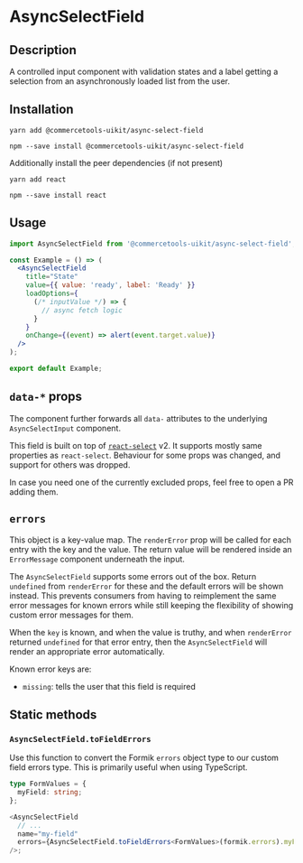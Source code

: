 

<Meta of={AsyncSelectFieldStories} />

# AsyncSelectField

## Description

A controlled input component with validation states and a label getting a selection from an asynchronously loaded list from the user.

## Installation

```
yarn add @commercetools-uikit/async-select-field
```

```
npm --save install @commercetools-uikit/async-select-field
```

Additionally install the peer dependencies (if not present)

```
yarn add react
```

```
npm --save install react
```

## Usage

```jsx
import AsyncSelectField from '@commercetools-uikit/async-select-field';

const Example = () => (
  <AsyncSelectField
    title="State"
    value={{ value: 'ready', label: 'Ready' }}
    loadOptions={
      (/* inputValue */) => {
        // async fetch logic
      }
    }
    onChange={(event) => alert(event.target.value)}
  />
);

export default Example;
```

## `data-*` props

The component further forwards all `data-` attributes to the underlying `AsyncSelectInput` component.

This field is built on top of [`react-select`](https://github.com/JedWatson/react-select) v2.
It supports mostly same properties as `react-select`. Behaviour for some props was changed, and support for others was dropped.

In case you need one of the currently excluded props, feel free to open a PR adding them.

## `errors`

This object is a key-value map. The `renderError` prop will be called for each entry with the key and the value. The return value will be rendered inside an `ErrorMessage` component underneath the input.

The `AsyncSelectField` supports some errors out of the box. Return `undefined` from `renderError` for these and the default errors will be shown instead. This prevents consumers from having to reimplement the same error messages for known errors while still keeping the flexibility of showing custom error messages for them.

When the `key` is known, and when the value is truthy, and when `renderError` returned `undefined` for that error entry, then the `AsyncSelectField` will render an appropriate error automatically.

Known error keys are:

- `missing`: tells the user that this field is required

## Static methods

### `AsyncSelectField.toFieldErrors`

Use this function to convert the Formik `errors` object type to our custom field errors type. This is primarily useful when using TypeScript.

```ts
type FormValues = {
  myField: string;
};

<AsyncSelectField
  // ...
  name="my-field"
  errors={AsyncSelectField.toFieldErrors<FormValues>(formik.errors).myField}
/>;
```


<Canvas of={AsyncSelectFieldStories.Default} />
